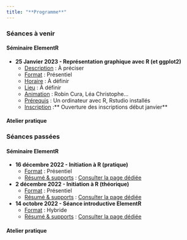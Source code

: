```yaml
---
title: "**Programme**"
---
```


### Séances à venir

::: panel-tabset
#### **Séminaire ElementR**

-   **25 Janvier 2023 - Représentation graphique avec R (et ggplot2)**
    -   <u>Description</u> : À préciser
    -   <u>Format</u> : Présentiel
    -   <u>Horaire</u> : À définir
    -   <u>Lieu</u> : À définir
    -   <u>Animation</u> : Robin Cura, Léa Christophe...
    -   <u>Prérequis</u> : Un ordinateur avec R, Rstudio installés
    -   <u>Inscription</u> :\*\* Ouverture des inscriptions début janvier\*\*

#### **Atelier pratique**

:::

### Séances passées

::: panel-tabset
#### **Séminaire ElementR**

-   **16 décembre 2022 - Initiation à R (pratique)**
    -   <u>Format</u> : Présentiel
    -   <u>Résumé & supports</u> : [Consulter la page dédiée](posts/seance3.html)
-   **2 décembre 2022 - Initiation à R (théorique)**
    -   <u>Format</u> : Présentiel
    -   <u>Résumé & supports</u> : [Consulter la page dédiée](posts/seance2.html)
-   **14 octobre 2022 - Séance introductive ElementR**
    -   <u>Format</u> : Hybride
    -   <u>Résumé & supports</u> : [Consulter la page dédiée](posts/seance1.html)

#### **Atelier pratique**
:::
